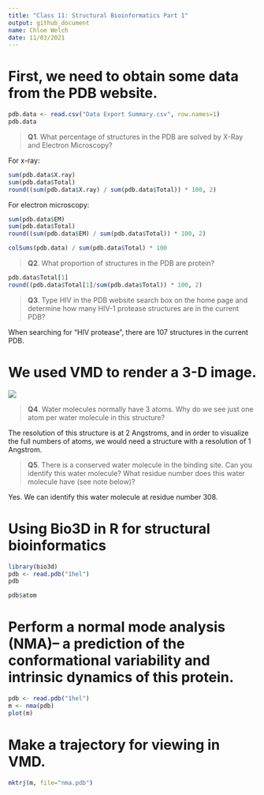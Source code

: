 ```yaml
---
title: "Class 11: Structural Bioinformatics Part 1"
output: github_document
name: Chloe Welch
date: 11/03/2021
---
```


# First, we need to obtain some data from the PDB website.

```r
pdb.data <- read.csv("Data Export Summary.csv", row.names=1)
pdb.data
```

> **Q1**. What percentage of structures in the PDB are solved by X-Ray and Electron Microscopy?

For x-ray:
```r
sum(pdb.data$X.ray)
sum(pdb.data$Total)
round((sum(pdb.data$X.ray) / sum(pdb.data$Total)) * 100, 2)
```
For electron microscopy:

```r
sum(pdb.data$EM)
sum(pdb.data$Total)
round((sum(pdb.data$EM) / sum(pdb.data$Total)) * 100, 2)
```

```r
colSums(pdb.data) / sum(pdb.data$Total) * 100
```

> **Q2**. What proportion of structures in the PDB are protein?

```r
pdb.data$Total[1]
round((pdb.data$Total[1]/sum(pdb.data$Total)) * 100, 2)
```

> **Q3**. Type HIV in the PDB website search box on the home page and determine how many HIV-1 protease structures are in the current PDB?

When searching for "HIV protease", there are 107 structures in the current PDB.

# We used VMD to render a 3-D image.

![](vmdfile.png)

> **Q4**. Water molecules normally have 3 atoms. Why do we see just one atom per water molecule in this structure?

The resolution of this structure is at 2 Angstroms, and in order to visualize the full numbers of atoms, we would need a structure with a resolution of 1 Angstrom.

> **Q5**. There is a conserved water molecule in the binding site. Can you identify this water molecule? What residue number does this water molecule have (see note below)?

Yes. We can identify this water molecule at residue number 308.

# Using Bio3D in R for structural bioinformatics

```r
library(bio3d)
pdb <- read.pdb("1hel")
pdb
```

```r
pdb$atom
```

# Perform a normal mode analysis (NMA)--  a prediction of the conformational variability and intrinsic dynamics of this protein.

```r
pdb <- read.pdb("1hel")
m <- nma(pdb)
plot(m)
```
# Make a trajectory for viewing in VMD.
```r
mktrj(m, file="nma.pdb")
```


